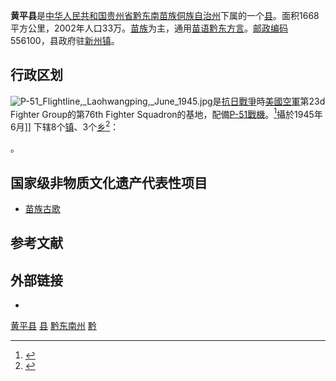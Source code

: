 {{Infobox China County
|Belong = [[贵州省|贵州省]][[黔东南苗族侗族自治州|黔东南苗族侗族自治州]]
}}
'''黄平县'''是[[中华人民共和国|中华人民共和国]][[贵州省|贵州省]][[黔东南苗族侗族自治州|黔东南苗族侗族自治州]]下属的一个[[县|县]]。面积1668平方公里，2002年人口33万。[[苗族|苗族]]为主，通用[[苗语黔东方言|苗语黔东方言]]。[[邮政编码|邮政编码]]556100，县政府驻[[新州镇_(黄平县)|新州镇]]。

== 行政区划 ==

[[File:P-51_Flightline,_Laohwangping,_June_1945.jpg|thumb]]是[[抗日戰爭|抗日戰爭]]時[[美國空軍|美國空軍]]第23d Fighter Group的第76th Fighter Squadron的基地，配備[[P-51戰機|P-51戰機]]。<ref>{{cite news|title=36幅美国援建黄平旧州抗战机场珍贵照片亮相|date=2019-07-22|work=国家旅游地理|url=http://www.cntgol.com/m_new_detail/743.html}}</ref>攝於1945年6月]]
{{PAGENAMEBASE}}下辖8个[[行政建制镇|镇]]、3个[[乡_(中华人民共和国)|乡]]<ref>{{PRC admin/ref sgc|52/26/22}}</ref>：

{{PRC admin/children|52/26/22}}。

==国家级非物质文化遗产代表性项目==
* [[苗族古歌|苗族古歌]]

== 参考文献 ==
{{reflist}}

== 外部链接 ==
* {{Official website|http://www.qdnhp.gov.cn/|name=黄平县人民政府}}

{{黄平县行政区划}}
{{黔东南苗族侗族自治州行政区划}}
{{贵州行政区划}}
{{国家级贫困县|前}}

[[Category:黄平县|]]
[[Category:黔东南州县市|县]]
[[Category:贵州县份|黔东南州]]
[[Category:原国家级贫困县|黔]]